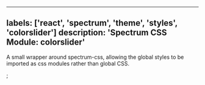 

---
labels: ['react', 'spectrum', 'theme', 'styles', 'colorslider']
description: 'Spectrum CSS Module: colorslider'
---


A small wrapper around spectrum-css, allowing the global
styles to be imported as css modules rather than global CSS.

<CSSModulePreview styles={styles} />;
